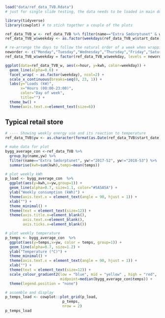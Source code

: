 
```r
load("data/ref_data_TVB.Rdata")
# just for single slide testing, the data needs to be loaded in main document
```


```r
library(tidyverse)
library(cowplot) # to stich together a couple of the plots

ref_data_TVB_w <- ref_data_TVB %>% filter(name=="Extra Sødorptunet" & week=="02")
ref_data_TVB_w$weekday <- as.factor(weekdays(ref_data_TVB_w$start_date))

# re-arrange the days to follow the natural order of a week when wrapping in ggplot
neworder <- c("Monday","Tuesday","Wednesday","Thursday","Friday","Saturday","Sunday")
ref_data_TVB_w$weekday = factor(ref_data_TVB_w$weekday, levels = neworder) 

ggplot(data=ref_data_TVB_w, aes(x=hour, y=kwh, color=weekday)) +
  geom_line(alpha=0.6) +
  facet_wrap( ~ as.factor(weekday), ncol=2) +
  scale_x_continuous(breaks=seq(0, 23, 1)) +
  labs(y="Loads (kW)", 
       x="Hours (00:00-23:00)",
       color="Day of week",
       title="") +
  theme_bw() +
  theme(axis.text.x=element_text(size=6)) 

```

## Typical retail store

```r
# ---- Showing weekly energy use and its reaction to temperature
ref_data_TVB$yw <- as.character(format(as.Date(ref_data_TVB$start_date), "%Y-%W"))

# make data for plot
bygg_average_con <-ref_data_TVB %>% 
  group_by(name,yw) %>%
  filter(name=="Extra Sødorptunet", yw!="2017-52", yw!="2018-53") %>%
  summarise(kwh=sum(kwh),temps=mean(temps))

# plot weekly kWh
p_load <- bygg_average_con  %>% 
  ggplot(aes(y=kwh,x=yw,group=1)) +
  geom_line(alpha=0.7, size=1.1, color="#5A5A5A") +
  ylab("Weekly consumption (kWh)") +
  theme(axis.text.x = element_text(angle = 90, hjust = 1)) +
  xlab("") +
  theme_minimal() +
  theme(text = element_text(size=12)) +
  theme(axis.title.x=element_blank(),
        axis.text.x=element_blank(),
        axis.ticks.x=element_blank())

# plot weekly temperature
p_temps <- bygg_average_con  %>% 
  ggplot(aes(y=temps,x=yw, color = temps, group=1)) +
  geom_line(alpha=0.7, size=1.2) +
  ylab("Temperature (°C)") +
  theme_minimal() +
  theme(axis.text.x = element_text(angle = 90, hjust = 1)) +
  xlab("") +
  theme(text = element_text(size=12)) +
  scale_colour_gradient2(low = "blue", mid = "yellow" , high = "red", 
                         midpoint=median(bygg_average_con$temps)) + 
  theme(legend.position = "none") 

# assemble and display
p_temps_load <- cowplot::plot_grid(p_load,
                          p_temps,
                          nrow = 2)
p_temps_load
```



